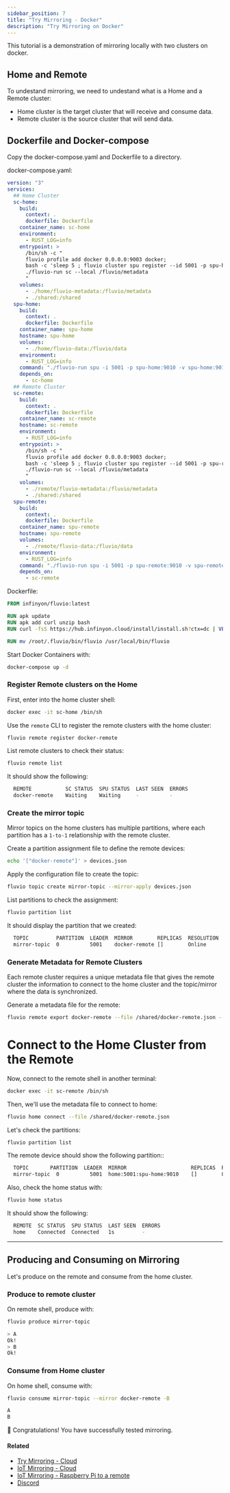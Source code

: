 ```yaml
---
sidebar_position: 7
title: "Try Mirroring - Docker"
description: "Try Mirroring on Docker"
---
```


This tutorial is a demonstration of mirroring locally with two clusters on docker.

## Home and Remote

To undestand mirroring, we need to undestand what is a Home and a Remote cluster:

- Home cluster is the target cluster that will receive and consume data.
- Remote cluster is the source cluster that will send data.


## Dockerfile and Docker-compose

Copy the docker-compose.yaml and Dockerfile to a directory.

docker-compose.yaml:

```yaml
version: "3"
services:
  ## Home Cluster
  sc-home:
    build:
      context: .
      dockerfile: Dockerfile
    container_name: sc-home
    environment:
      - RUST_LOG=info
    entrypoint: >
      /bin/sh -c "
      fluvio profile add docker 0.0.0.0:9003 docker;
      bash -c 'sleep 5 ; fluvio cluster spu register --id 5001 -p spu-home:9010 --private-server spu-home:9011' &
      ./fluvio-run sc --local /fluvio/metadata
      "
    volumes:
      - ./home/fluvio-metadata:/fluvio/metadata
      - ./shared:/shared
  spu-home:
    build:
      context: .
      dockerfile: Dockerfile
    container_name: spu-home
    hostname: spu-home
    volumes:
      - ./home/fluvio-data:/fluvio/data
    environment:
      - RUST_LOG=info
    command: "./fluvio-run spu -i 5001 -p spu-home:9010 -v spu-home:9011 --sc-addr sc-home:9004 --log-base-dir /fluvio/data"
    depends_on:
      - sc-home
  ## Remote Cluster        
  sc-remote:
    build:
      context: .
      dockerfile: Dockerfile
    container_name: sc-remote
    hostname: sc-remote
    environment:
      - RUST_LOG=info
    entrypoint: >
      /bin/sh -c "
      fluvio profile add docker 0.0.0.0:9003 docker;
      bash -c 'sleep 5 ; fluvio cluster spu register --id 5001 -p spu-remote:9010 --private-server spu-remote:9011' &
      ./fluvio-run sc --local /fluvio/metadata
      "
    volumes:
      - ./remote/fluvio-metadata:/fluvio/metadata
      - ./shared:/shared
  spu-remote:
    build:
      context: .
      dockerfile: Dockerfile
    container_name: spu-remote
    hostname: spu-remote
    volumes:
      - ./remote/fluvio-data:/fluvio/data
    environment:
      - RUST_LOG=info
    command: "./fluvio-run spu -i 5001 -p spu-remote:9010 -v spu-remote:9011 --sc-addr sc-remote:9004 --log-base-dir /fluvio/data"
    depends_on:
      - sc-remote
```


Dockerfile:

```dockerfile
FROM infinyon/fluvio:latest

RUN apk update
RUN apk add curl unzip bash
RUN curl -fsS https://hub.infinyon.cloud/install/install.sh?ctx=dc | VERSION='latest' bash

RUN mv /root/.fluvio/bin/fluvio /usr/local/bin/fluvio
```


Start Docker Containers with:

```bash
docker-compose up -d
```

### Register Remote clusters on the Home

First, enter into the home cluster shell:

```bash
docker exec -it sc-home /bin/sh
```

Use the `remote` CLI to register the remote clusters with the home cluster:

```bash
fluvio remote register docker-remote
```

List remote clusters to check their status:


```bash
fluvio remote list
```

It should show the following:

```bash
  REMOTE           SC STATUS  SPU STATUS  LAST SEEN  ERRORS
  docker-remote    Waiting    Waiting     -          -
```


### Create the mirror topic

Mirror topics on the home clusters has multiple partitions, where each partition has a `1-to-1` relationship with the remote cluster.

Create a partition assignment file to define the remote devices:


```bash
echo '["docker-remote"]' > devices.json
```

Apply the configuration file to create the topic:


```bash
fluvio topic create mirror-topic --mirror-apply devices.json
```

List partitions to check the assignment:


```bash
fluvio partition list
```

It should display the partition that we created:

```bash
  TOPIC         PARTITION  LEADER  MIRROR        REPLICAS  RESOLUTION  SIZE  HW  LEO  LRS  FOLLOWER OFFSETS
  mirror-topic  0          5001    docker-remote []        Online      0 B   0   0    0    0                 []
```

### Generate Metadata for Remote Clusters

Each remote cluster requires a unique metadata file that gives the remote cluster the information to connect to the home cluster and the topic/mirror where the data is synchronized.

Generate a metadata file for the remote:

```bash
fluvio remote export docker-remote --file /shared/docker-remote.json --public-endpoint sc-home:9003
```

# Connect to the Home Cluster from the Remote

Now, connect to the remote shell in another terminal:


```bash
docker exec -it sc-remote /bin/sh
```

Then, we'll use the metadata file to connect to home:

```bash
fluvio home connect --file /shared/docker-remote.json
```

Let's check the partitions:


```bash
fluvio partition list
```

The remote device should show the following partition::

```bash
  TOPIC       PARTITION  LEADER  MIRROR                     REPLICAS  RESOLUTION  SIZE  HW  LEO  LRS  FOLLOWER OFFSETS
  mirror-topic  0          5001  home:5001:spu-home:9010    []        Online      0 B   0   0    0    0                 []
```


Also, check the home status with:


```bash
fluvio home status
```

It should show the following:

```bash
  REMOTE  SC STATUS  SPU STATUS  LAST SEEN  ERRORS
  home    Connected  Connected   1s         -
```

---

## Producing and Consuming on Mirroring

Let's produce on the remote and consume from the home cluster.

### Produce to remote cluster

On remote shell, produce with:


```bash
fluvio produce mirror-topic
```

```bash
> A
Ok!
> B
Ok!
```


### Consume from Home cluster 

On home shell, consume with:

```bash
fluvio consume mirror-topic --mirror docker-remote -B
```

```bash
A
B
```

🎉 Congratulations! You have successfully tested mirroring.


#### Related
* [Try Mirroring - Cloud]
* [IoT Mirroring - Cloud]
* [IoT Mirroring -  Raspberry Pi to a remote]
* [Discord]

[Discord]: https://discord.com/invite/bBG2dTz
[Try Mirroring - Cloud]: /fluvio/tutorials/try-mirroring-cloud.mdx
[IoT Mirroring - Cloud]: /fluvio/tutorials/iot-mirroring-cloud.mdx
[IoT Mirroring -  Raspberry Pi to a remote]: /fluvio/tutorials/iot-mirroring-local.mdx
